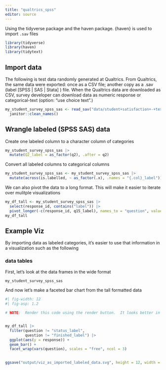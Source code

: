 ```yaml
---
title: "qualtrics_spss"
editor: source
---
```


Using the tidyverse package and the haven package. {haven} is used to import `.sav` files

```r
library(tidyverse)
library(haven)
library(tidytext)
```

## Import data

The following is test data randomly generated at Qualtrics. From Qualtrics, the same data were exported: once as a CSV file; another copy as a .sav (label \[SPSS \| SAS \| Stata\] ) file. When the Qualtrics data are downloaded as CSV, survey developer can download data as numeric response or categorical-text (option: "use choice text".)

```r
my_student_survey_spss_sas <- read_sav("data/student+satisfaction+-+test+data_April+11,+2023_17.30.sav") |> 
  janitor::clean_names()
```

## Wrangle labeled (SPSS SAS) data

Create one labeled column to a character column of categories

```r
my_student_survey_spss_sas |> 
  mutate(Q2_label = as_factor(q2), .after = q2)
```

Convert all labeled columns to categorical columns

```r
my_student_survey_spss_sas <- my_student_survey_spss_sas |> 
  mutate(across(is.labelled, ~ as_factor(.x), .names = "{.col}_label"))
```

We can also pivot the data to a long format. This will make it easier to iterate over mulitple visualizations

```r
my_df_tall <- my_student_survey_spss_sas |> 
  select(response_id, contains("label")) |>
  pivot_longer(-c(response_id, q15_label), names_to = "question", values_to = "response")
my_df_tall
```

## Example Viz

By importing data as labeled categories, it's easier to use that information in a visualization such as the following

### data tables

First, let's look at the data frames in the wide format

```r
my_student_survey_spss_sas
```

And now let's make a faceted bar chart from the tall formatted data

```r
#| fig-width: 12
#| fig-asp: 1.2

# NOTE:  Render this code using the render button.  It looks better in the rendered document


my_df_tall |> 
  filter(question != "status_label",
         question != "finished_label") |> 
  ggplot(aes(y = response)) +
  geom_bar() +
  facet_wrap(vars(question), scales = "free", ncol = 3)
  
```

```r
ggsave("output/viz_as_imported_labeled_data.svg", height = 12, width = 14.5)
```


